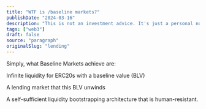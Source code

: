 ```yaml
---
title: "WTF is /baseline markets?"
publishDate: "2024-03-16"
description: "This is not an investment advice. It's just a personal note on an emergent DeFi pritimitive. I am not affliated with anyone. I hold less than 50 USD ......"
tags: ["web3"]
draft: false
source: "paragraph"
originalSlug: "lending"
---
```


Simply, what Baseline Markets achieve are:

Infinite liquidity for ERC20s with a baseline value (BLV)

A lending market that this BLV unwinds

A self-sufficient liquidity bootstrapping architecture that is human-resistant.
